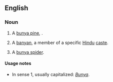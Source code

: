==English==

===Noun===
{{en-noun}}

# A [[bunya pine]], {{taxlink|Araucaria bidwillii|species}}.
# {{context|dated|India|lang=en}} A [[banyan]], a member of a specific [[Hindu]] [[caste]].
# {{context|rare|lang=en}} A [[bunya spider]].

====Usage notes====
* In sense 1, usually capitalized: ''[[Bunya]]''.